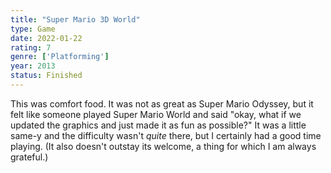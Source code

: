 ```yaml
---
title: "Super Mario 3D World"
type: Game
date: 2022-01-22
rating: 7
genre: ['Platforming']
year: 2013
status: Finished
---
```


This was comfort food. It was not as great as Super Mario Odyssey, but it felt like someone played Super Mario World and said "okay, what if we updated the graphics and just made it as fun as possible?" It was a little same-y and the difficulty wasn't _quite_ there, but I certainly had a good time playing. (It also doesn't outstay its welcome, a thing for which I am always grateful.)
